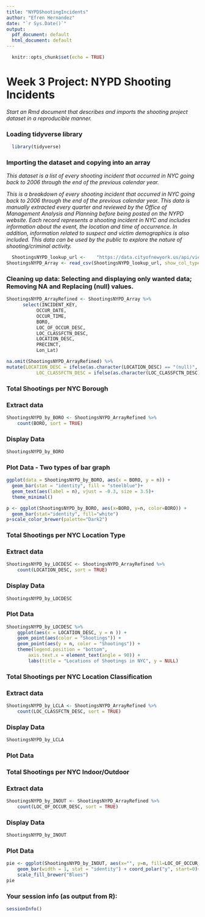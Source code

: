 ---
title: "NYPDShootingIncidents"
author: "Efren Hernandez"
date: "`r Sys.Date()`"
output:
  pdf_document: default
  html_document: default
---

```{r setup, include=FALSE}
  knitr::opts_chunk$set(echo = TRUE)
```

# **Week 3 Project: NYPD Shooting Incidents**

*Start an Rmd document that describes and imports the shooting project dataset in a reproducible manner.*

### Loading tidyverse library

```{r, echo=FALSE}
  library(tidyverse)
```


### Importing the dataset and copying into an array

*This dataset is a list of every shooting incident that occurred in NYC going back to 2006 through the end of the previous calendar year.*

*This is a breakdown of every shooting incident that occurred in NYC going back to 2006 through the end of the previous calendar year. This data is manually extracted every quarter and reviewed by the Office of Management Analysis and Planning before being posted on the NYPD website. Each record represents a shooting incident in NYC and includes information about the event, the location and time of occurrence. In addition, information related to suspect and victim demographics is also included. This data can be used by the public to explore the nature of shooting/criminal activity.* 

```{r, echo=FALSE}
  ShootingsNYPD_lookup_url <-    "https://data.cityofnewyork.us/api/views/833y-fsy8/rows.csv?accessType=DOWNLOAD"
ShootingsNYPD_Array <- read_csv(ShootingsNYPD_lookup_url, show_col_types = FALSE)
```

### Cleaning up data: Selecting and displaying only wanted data; Removing NA and Replacing (null) values.

```{r, echo=FALSE}
ShootingsNYPD_ArrayRefined <- ShootingsNYPD_Array %>%
      select(INCIDENT_KEY,
	       OCCUR_DATE,
	       OCCUR_TIME,
	       BORO,
	       LOC_OF_OCCUR_DESC,
	       LOC_CLASSFCTN_DESC,
	       LOCATION_DESC,
	       PRECINCT,
	       Lon_Lat)

na.omit(ShootingsNYPD_ArrayRefined) %>%
mutate(LOCATION_DESC = ifelse(as.character(LOCATION_DESC) == "(null)", "STREET", as.character(LOCATION_DESC)),
		   LOC_CLASSFCTN_DESC = ifelse(as.character(LOC_CLASSFCTN_DESC) == "(null)", "OTHER", as.character(LOCATION_DESC)))
```
### Total Shootings per NYC Borough
### Extract data
```{r, echo=FALSE}
ShootingsNYPD_by_BORO <- ShootingsNYPD_ArrayRefined %>%
	count(BORO, sort = TRUE)
```

### Display Data
```{r, echo=FALSE}
ShootingsNYPD_by_BORO
```

### Plot Data - Two types of bar graph
```{r, echo=FALSE}
ggplot(data = ShootingsNYPD_by_BORO, aes(x = BORO, y = n)) +
  geom_bar(stat = "identity", fill = "steelblue")+
  geom_text(aes(label = n), vjust = -0.3, size = 3.5)+
  theme_minimal()

p <- ggplot(ShootingsNYPD_by_BORO, aes(x=BORO, y=n, color=BORO)) +
  geom_bar(stat="identity", fill="white")
p+scale_color_brewer(palette="Dark2")

```	

### Total Shootings per NYC Location Type
### Extract data
```{r, echo=FALSE}
ShootingsNYPD_by_LOCDESC <- ShootingsNYPD_ArrayRefined %>%
    count(LOCATION_DESC, sort = TRUE)
```

### Display Data
```{r, echo=FALSE}
ShootingsNYPD_by_LOCDESC
```

### Plot Data
```{r, echo=FALSE}
ShootingsNYPD_by_LOCDESC %>%
    ggplot(aes(x = LOCATION_DESC, y = n )) +
	geom_point(aes(color = "Shootings")) +	
    geom_point(aes(y = n, color = "Shootings")) +
	theme(legend.position = "bottom",
		axis.text.x = element_text(angle = 90)) +
		labs(title = "Locations of Shootings in NYC", y = NULL)
```


### Total Shootings per NYC Location Classification
### Extract data
```{r, echo=FALSE}
ShootingsNYPD_by_LCLA <- ShootingsNYPD_ArrayRefined %>%
    count(LOC_CLASSFCTN_DESC, sort = TRUE)
```

### Display Data
```{r, echo=FALSE}
ShootingsNYPD_by_LCLA
```

### Plot Data

### Total Shootings per NYC Indoor/Outdoor
### Extract data
```{r, echo=FALSE}
ShootingsNYPD_by_INOUT <- ShootingsNYPD_ArrayRefined %>%
    count(LOC_OF_OCCUR_DESC, sort = TRUE)
```

### Display Data
```{r, echo=FALSE}
ShootingsNYPD_by_INOUT
```

### Plot Data
```{r, echo=FALSE}
pie <- ggplot(ShootingsNYPD_by_INOUT, aes(x="", y=n, fill=LOC_OF_OCCUR_DESC))+
	geom_bar(width = 1, stat = "identity") + coord_polar("y", start=0)+ 
	scale_fill_brewer("Blues")
pie
```
### **Your session info (as output from R):** 
```{r, echo=FALSE}
sessionInfo()
```

